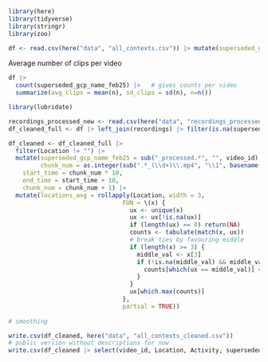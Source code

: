 ```r
library(here)
library(tidyverse)
library(stringr)
library(zoo)
```

```r
df <- read.csv(here("data", "all_contexts.csv")) |> mutate(superseded_gcp_name_feb25 = sub("_processed.*", "", video_id))
```
Average number of clips per video
```r
df |>
  count(superseded_gcp_name_feb25) |>   # gives counts per video
  summarize(avg_clips = mean(n), sd_clips = sd(n), n=n())
```

```r
library(lubridate)

recordings_processed_new <- read.csv(here("data", "recordings_processed_new.csv"))
df_cleaned_full <- df |> left_join(recordings) |> filter(is.na(superseded_blackout_checkbox)) |> left_join(recordings_processed_new |> transmute(blackout_region_new=blackout_region, subject_id, date_time=mdy_hm(date_time, tz = "UTC")))
```

```r
df_cleaned <- df_cleaned_full |>
  filter(Location != "") |>
  mutate(superseded_gcp_name_feb25 = sub("_processed.*", "", video_id),
         chunk_num = as.integer(sub(".*_(\\d+)\\.mp4", "\\1", basename(video_path))),
    start_time = chunk_num * 10,
    end_time = start_time + 10,
    chunk_num = chunk_num + 1) |>
  mutate(locations_avg = rollapply(Location, width = 3,
                                FUN = \(x) {
                                  ux <- unique(x)
                                  ux <- ux[!is.na(ux)]
                                  if (length(ux) == 0) return(NA)
                                  counts <- tabulate(match(x, ux))
                                  # break ties by favouring middle
                                  if (length(x) >= 3) {
                                    middle_val <- x[3]
                                    if (!is.na(middle_val) && middle_val %in% ux) {
                                      counts[which(ux == middle_val)] <- counts[which(ux == middle_val)] + 0.5
                                    }
                                  }
                                  ux[which.max(counts)]
                                },
                                partial = TRUE))
  
# smoothing
```

```r
write.csv(df_cleaned, here("data", "all_contexts_cleaned.csv"))
# public version without descriptions for now
write.csv(df_cleaned |> select(video_id, Location, Activity, superseded_gcp_name_feb25, duration_sec, age_mo, start_time, end_time, locations_avg), here("data", "all_contexts_public.csv"))
```